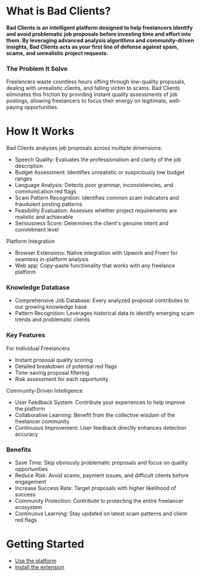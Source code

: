 # What is Bad Clients?

**Bad Clients is an intelligent platform designed to help freelancers identify and avoid problematic job proposals before investing time and effort into them. By leveraging advanced analysis algorithms and community-driven insights, Bad Clients acts as your first line of defense against spam, scams, and unrealistic project requests.**

### The Problem It Solve

Freelancers waste countless hours sifting through low-quality proposals, dealing with unrealistic clients, and falling victim to scams. Bad Clients eliminates this friction by providing instant quality assessments of job postings, allowing freelancers to focus their energy on legitimate, well-paying opportunities.

# How It Works

Bad Clients analyzes job proposals across multiple dimensions:

- Speech Quality: Evaluates the professionalism and clarity of the job description
- Budget Assessment: Identifies unrealistic or suspiciously low budget ranges
- Language Analysis: Detects poor grammar, inconsistencies, and communication red flags
- Scam Pattern Recognition: Identifies common scam indicators and fraudulent posting patterns
- Feasibility Evaluation: Assesses whether project requirements are realistic and achievable
- Seriousness Score: Determines the client's genuine intent and commitment level

Platform Integration

- Browser Extensions: Native integration with Upwork and Fiverr for seamless in-platform analysis
- Web app: Copy-paste functionality that works with any freelance platform

### Knowledge Database

- Comprehensive Job Database: Every analyzed proposal contributes to our growing knowledge base
- Pattern Recognition: Leverages historical data to identify emerging scam trends and problematic clients

### Key Features

For Individual Freelancers

- Instant proposal quality scoring
- Detailed breakdown of potential red flags
- Time-saving proposal filtering
- Risk assessment for each opportunity

Community-Driven Intelligence

- User Feedback System: Contribute your experiences to help improve the platform
- Collaborative Learning: Benefit from the collective wisdom of the freelancer community
- Continuous Improvement: User feedback directly enhances detection accuracy

### Benefits

- Save Time: Skip obviously problematic proposals and focus on quality opportunities
- Reduce Risk: Avoid scams, payment issues, and difficult clients before engagement
- Increase Success Rate: Target proposals with higher likelihood of success
- Community Protection: Contribute to protecting the entire freelancer ecosystem
- Continuous Learning: Stay updated on latest scam patterns and client red flags

# Getting Started

- [Use the platform](/docs/howto)
- [Install the extension](/docs/extension)
